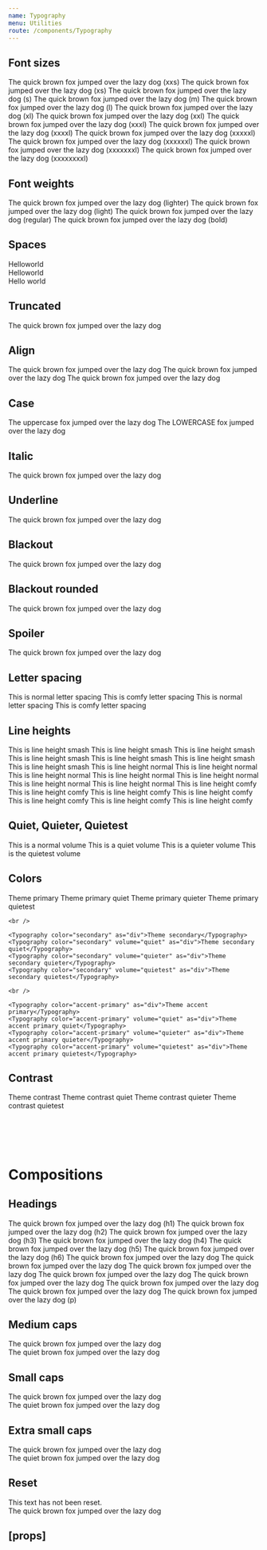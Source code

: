 ```yaml
---
name: Typography
menu: Utilities
route: /components/Typography
---
```



<PageTitle title="Typography" src="components/Typography" />

## Font sizes

<Playground>
  <Rhythm wrapper="div" my={1}>
    <Typography size="xxs">The quick brown fox jumped over the lazy dog (xxs)</Typography>
  </Rhythm>
  <Rhythm wrapper="div" my={1}>
    <Typography size="xs">The quick brown fox jumped over the lazy dog (xs)</Typography>
  </Rhythm>
  <Rhythm wrapper="div" my={1}>
    <Typography size="s">The quick brown fox jumped over the lazy dog (s)</Typography>
  </Rhythm>
  <Rhythm wrapper="div" my={1}>
    <Typography size="m">The quick brown fox jumped over the lazy dog (m)</Typography>
  </Rhythm>
  <Rhythm wrapper="div" my={1}>
    <Typography size="l">The quick brown fox jumped over the lazy dog (l)</Typography>
  </Rhythm>
  <Rhythm wrapper="div" my={1}>
    <Typography size="xl">The quick brown fox jumped over the lazy dog (xl)</Typography>
  </Rhythm>
  <Rhythm wrapper="div" my={1}>
    <Typography size="xxl">The quick brown fox jumped over the lazy dog (xxl)</Typography>
  </Rhythm>
  <Rhythm wrapper="div" my={1}>
    <Typography size="xxxl">The quick brown fox jumped over the lazy dog (xxxl)</Typography>
  </Rhythm>
  <Rhythm wrapper="div" my={1}>
    <Typography size="xxxxl">The quick brown fox jumped over the lazy dog (xxxxl)</Typography>
  </Rhythm>
  <Rhythm wrapper="div" my={1}>
    <Typography size="xxxxxl">The quick brown fox jumped over the lazy dog (xxxxxl)</Typography>
  </Rhythm>
  <Rhythm wrapper="div" my={1}>
    <Typography size="xxxxxxl">The quick brown fox jumped over the lazy dog (xxxxxxl)</Typography>
  </Rhythm>
  <Rhythm wrapper="div" my={1}>
    <Typography size="xxxxxxxl">The quick brown fox jumped over the lazy dog (xxxxxxxl)</Typography>
  </Rhythm>
  <Rhythm wrapper="div" my={1}>
    <Typography size="xxxxxxxxl">The quick brown fox jumped over the lazy dog (xxxxxxxxl)</Typography>
  </Rhythm>
</Playground>

## Font weights

<Playground>
  <Rhythm wrapper="div" my={1}>
    <Typography size="l" weight="lighter">
      The quick brown fox jumped over the lazy dog (lighter)
    </Typography>
  </Rhythm>
  <Rhythm wrapper="div" my={1}>
    <Typography size="l" weight="light">
      The quick brown fox jumped over the lazy dog (light)
    </Typography>
  </Rhythm>
  <Rhythm wrapper="div" my={1}>
    <Typography size="l" weight="regular">
      The quick brown fox jumped over the lazy dog (regular)
    </Typography>
  </Rhythm>
  <Rhythm wrapper="div" my={1}>
    <Typography size="l" weight="bold">
      The quick brown fox jumped over the lazy dog (bold)
    </Typography>
  </Rhythm>
</Playground>

## Spaces

<Playground>
  <div>
    Hello<Typography variants={['space-before']}>world</Typography>
  </div>
  <div>
    <Typography variants={['space-after']}>Hello</Typography>world
  </div>
  <div>
    <Typography variants={['space-after', 'small-caps']}>Hello</Typography>
    <Typography variants={['space-before', 'xxl']}>world</Typography>
  </div>
</Playground>

## Truncated

<Playground>
  <Typography variants="truncated" as="div" style={{ width: '140px' }}>
    The quick brown fox jumped over the lazy dog
  </Typography>
</Playground>

## Align

<Playground>
  <Typography align="left" as="div">
    The quick brown fox jumped over the lazy dog
  </Typography>
  <Typography align="center" as="div">
    The quick brown fox jumped over the lazy dog
  </Typography>
  <Typography align="right" as="div">
    The quick brown fox jumped over the lazy dog
  </Typography>
</Playground>

## Case

<Playground>
  <Typography variants="uppercase" as="div">
    The uppercase fox jumped over the lazy dog
  </Typography>
  <Typography variants="lowercase" as="div">
    The LOWERCASE fox jumped over the lazy dog
  </Typography>
</Playground>

## Italic

<Playground>
  <Typography variants="italic">The quick brown fox jumped over the lazy dog</Typography>
</Playground>

## Underline

<Playground>
  <Typography variants="underline">The quick brown fox jumped over the lazy dog</Typography>
</Playground>

## Blackout

<Playground>
  <Typography variants="blackout">The quick brown fox jumped over the lazy dog</Typography>
</Playground>

## Blackout rounded

<Playground>
  <Typography variants="blackout-rounded">The quick brown fox jumped over the lazy dog</Typography>
</Playground>

## Spoiler

<Playground>
  <Typography variants="spoiler">The quick brown fox jumped over the lazy dog</Typography>
</Playground>

## Letter spacing

<Playground>
  <Typography as="div">This is normal letter spacing</Typography>
  <Typography variants="letter-spacing-comfy" as="div">
    This is comfy letter spacing
  </Typography>
  <Typography variants="uppercase" as="div">
    This is normal letter spacing
  </Typography>
  <Typography variants={['letter-spacing-comfy', 'uppercase']} as="div">
    This is comfy letter spacing
  </Typography>
</Playground>

## Line heights

<Playground>
  <Rhythm my={2} style={{ maxWidth: '400px' }}>
    <Typography as="div" variants="line-height-smash">
      This is line height smash This is line height smash This is line height smash This is line height smash This is
      line height smash This is line height smash This is line height smash
    </Typography>
    <Typography as="div" variants="line-height-normal">
      This is line height normal This is line height normal This is line height normal This is line height normal This
      is line height normal This is line height normal This is line height normal
    </Typography>
    <Typography as="div" variants="line-height-comfy">
      This is line height comfy This is line height comfy This is line height comfy This is line height comfy This is
      line height comfy This is line height comfy This is line height comfy
    </Typography>
  </Rhythm>
</Playground>

## Quiet, Quieter, Quietest

<Playground>
  <Typography as="div">This is a normal volume</Typography>
  <Typography volume="quiet" as="div">
    This is a quiet volume
  </Typography>
  <Typography volume="quieter" as="div">
    This is a quieter volume
  </Typography>
  <Typography volume="quietest" as="div">
    This is the quietest volume
  </Typography>
</Playground>

## Colors

<Playground>
  <ThemeWrapper>
    <Typography color="primary" as="div">Theme primary</Typography>
    <Typography color="primary" volume="quiet" as="div">Theme primary quiet</Typography>
    <Typography color="primary" volume="quieter" as="div">Theme primary quieter</Typography>
    <Typography color="primary" volume="quietest" as="div">Theme primary quietest</Typography>

    <br />

    <Typography color="secondary" as="div">Theme secondary</Typography>
    <Typography color="secondary" volume="quiet" as="div">Theme secondary quiet</Typography>
    <Typography color="secondary" volume="quieter" as="div">Theme secondary quieter</Typography>
    <Typography color="secondary" volume="quietest" as="div">Theme secondary quietest</Typography>

    <br />

    <Typography color="accent-primary" as="div">Theme accent primary</Typography>
    <Typography color="accent-primary" volume="quiet" as="div">Theme accent primary quiet</Typography>
    <Typography color="accent-primary" volume="quieter" as="div">Theme accent primary quieter</Typography>
    <Typography color="accent-primary" volume="quietest" as="div">Theme accent primary quietest</Typography>

  </ThemeWrapper>
</Playground>

## Contrast

<Playground>
  <ThemeWrapper contrast>
    <Typography color="contrast" as="div">
      Theme contrast
    </Typography>
    <Typography color="contrast" volume="quiet" as="div">
      Theme contrast quiet
    </Typography>
    <Typography color="contrast" volume="quieter" as="div">
      Theme contrast quieter
    </Typography>
    <Typography color="contrast" volume="quietest" as="div">
      Theme contrast quietest
    </Typography>
  </ThemeWrapper>
</Playground>

# <br />

# Compositions

## Headings

<Playground>
  <Rhythm my={2}>
    <Typography heading="h1">The quick brown fox jumped over the lazy dog (h1)</Typography>
    <Typography heading="h2">The quick brown fox jumped over the lazy dog (h2)</Typography>
    <Typography heading="h3">The quick brown fox jumped over the lazy dog (h3)</Typography>
    <Typography heading="h4">The quick brown fox jumped over the lazy dog (h4)</Typography>
    <Typography heading="h5">The quick brown fox jumped over the lazy dog (h5)</Typography>
    <Typography heading="h6">The quick brown fox jumped over the lazy dog (h6)</Typography>
    <Typography heading="p">
      The quick brown fox jumped over the lazy dog The quick brown fox jumped over the lazy dog The quick brown fox
      jumped over the lazy dog The quick brown fox jumped over the lazy dog The quick brown fox jumped over the lazy dog
      The quick brown fox jumped over the lazy dog The quick brown fox jumped over the lazy dog The quick brown fox
      jumped over the lazy dog (p)
    </Typography>
  </Rhythm>
</Playground>

## Medium caps

<Playground>
  <Typography variants={['medium-caps']}>The quick brown fox jumped over the lazy dog</Typography>
</Playground>

<div style="height: 50px" />

<Playground>
  <Typography variants={['medium-caps']} volume="quiet">
    The quiet brown fox jumped over the lazy dog
  </Typography>
</Playground>

## Small caps

<Playground>
  <Typography variants={['small-caps']}>The quick brown fox jumped over the lazy dog</Typography>
</Playground>

<div style="height: 50px" />

<Playground>
  <Typography variants={['small-caps']} volume="quiet">
    The quiet brown fox jumped over the lazy dog
  </Typography>
</Playground>

## Extra small caps

<Playground>
  <Typography variants={['xsmall-caps']}>The quick brown fox jumped over the lazy dog</Typography>
</Playground>

<div style="height: 50px" />

<Playground>
  <Typography variants={['xsmall-caps']} volume="quiet">
    The quiet brown fox jumped over the lazy dog
  </Typography>
</Playground>

## Reset

<Playground>
  <div
    style={{
      fontSize: '14px',
      fontWeight: 'bold',
      fontStyle: 'italic',
      letterSpacing: '1.5px',
      textTransform: 'uppercase',
    }}
  >
    <div>This text has not been reset.</div>
    <Typography variants={['reset']}>The quick brown fox jumped over the lazy dog</Typography>
  </div>
</Playground>

## \[props\]

<Props of={Typography} />
